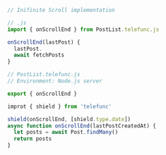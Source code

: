 ```js
// Inifinite Scroll implementation

// .js
import { onScrollEnd } from PostList.telefunc.js

onScrollEnd(lastPost) {
  lastPost.
  await fetchPosts
}
```

```js
// PostList.telefunc.js
// Environment: Node.js server

export { onScrollEnd }

improt { shield } from 'telefunc'

shield(onScrollEnd, [shield.type.date])
async function onScrollEnd(lastPostCreatedAt) {
  let posts = await Post.findMany()
  return posts
}
```
